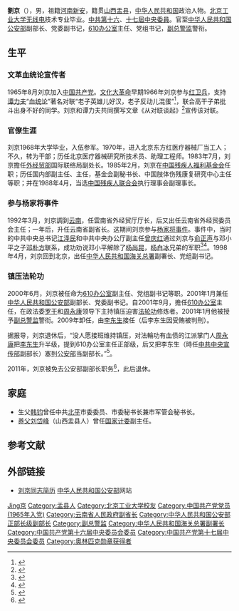 {{Otheruses|other=名为刘京的其他人物|刘京}}

'''劉京'''（{{bd|1944年|12月|catIdx=L刘}}），男，祖籍[[河南|河南]][[新安县|新安]]，籍贯[[山西|山西]][[盂县|盂县]]，[[中华人民共和国|中华人民共和国]]政治人物。[[北京工业大学|北京工业大学]][[无线电|无线电]]技术专业毕业。[[中国共产党第十六届中央委员会委员|中共第十六]]、[[中国共产党第十七届中央委员会委员|十七屆中央委員]]。官至[[中华人民共和国公安部|中华人民共和国公安部]]副部长、党委副书记，[[610办公室|610办公室]]主任、党组书记，[[副总警监|副总警监]]警衔。

== 生平 ==
===文革血统论宣传者===
1965年8月刘京加入[[中国共产党|中国共产党]]。[[文化大革命|文化大革命]]早期1966年刘京参与[[红卫兵|红卫兵]]，支持[[谭力夫|谭力夫]]“[[血统论|血统论]]”著名对联“老子英雄儿好汉，老子反动儿混蛋”<ref name="pzh">{{Cite web |url=http://www.cnd.org/cr/ZK08/cr486.gb.html|author=方迪|title=首都大专院校红卫兵“一司”兴衰始末|website=华夏文摘 }}</ref>，联合高干子弟批斗出身不好的同学。刘京和谭力夫共同撰写文章《从对联谈起》<ref>{{Cite web |url=https://www.marxists.org/chinese/reference-books/minjian-1966-1976/02.htm|author=谭力夫，刘京|title=从对联谈起|website=中文马克思主义文库 }}</ref>宣传该对联。
===官僚生涯===
刘京1968年大学毕业，入伍参军。1970年，进入北京东方红医疗器械厂当工人；不久，转为干部；历任北京医疗器械研究所技术员、助理工程师。1983年7月，刘京擔任[[外经贸部|外经贸部]]国际联络局副处长。1985年2月，刘京在[[中国残疾人福利基金会|中国残疾人福利基金会]]任职；历任国内部副主任、主任，基金会副秘书长、中国肢体伤残康复研究中心主任等职；并在1988年4月，当选[[中国残疾人联合会|中国残疾人联合会]]执行理事会副理事长。
===参与杨家将事件===
1992年3月，刘京調到[[云南|云南]]，任雲南省外经贸厅厅长，后又出任云南省外经贸委员会主任；一年后，升任云南省副省长。这期间刘京参与[[杨家将事件|杨家将事件]]。事件中，当时的中共中央总书记[[江泽民|江泽民]]和中共中央办公厅副主任[[曾庆红|曾庆红]]通过刘京与[[俞正声|俞正声]]与邓小平之子[[邓朴方|邓朴方]]联系，成功劝说邓小平解除了[[杨尚昆|杨尚昆]]，[[杨白冰|杨白冰]]兄弟的军职<ref name="wlzy">{{Cite news | url=http://www.voachinese.com/content/yangbaibing-20130117/1585554.html| title=镇压六四主将、党内斗争牺牲品杨白冰病逝 |date=2013-01-17|work=美国之音}}</ref><ref name="yjjsj">{{Cite news|url=http://www.boxun.com/news/gb/pubvp/2009/08/200908291931.shtml| title=江泽民是如何斗败杨尚昆的|date=2009年8月29日|work=博讯网}}</ref>。1998年4月，刘京回到北京，出任[[中华人民共和国海关总署|中华人民共和国海关总署]]副署长、党组副书记。

===镇压法轮功===
2000年6月，刘京被任命为[[610办公室|610办公室]]副主任、党组副书记等职。2001年1月兼任[[中华人民共和国公安部|中华人民共和国公安部]]副部长、党委副书记。自2001年9月，擔任[[610办公室|610办公室]]主任，在政法委[[罗干|罗干]]和[[周永康|周永康]]领导下主持镇压迫害[[法轮功|法轮功]]修炼者。2001年1月他被授予[[副总警监|副总警监]]警衔。2009年卸任，由[[李东生|李东生]]接任（后李东生因受贿被判刑）。

据报导，刘京退休后，“没人愿接班维持镇压，对法輪功有血债的江派掌门人[[周永康|周永康]]把[[李东生_(1955年)|李东生]]升半级，提到610办公室主任正部级，后又把李东生（時任[[中共中央宣传部|中共中央宣传部]]副部长）塞到[[中华人民共和国公安部|公安部]]当副部长。”<ref name="Hua">{{cite web|title=七一前四只“大老虎”落马 汤灿“床上名单”中的高官曝光(组图)--【中國「網易」轉載原始報導網頁截圖、報導全文轉錄】|url=https://archive.is/Uw3MQ|accessdate=2014-07-02|publisher=(中國)华讯财经|quote=[http://stock.591hx.com/article/2014-07-01/0000812581s.shtml 已失效的原始連結]、[http://chinaexaminer.bayvoice.net/gb/trend/2014/07/03/10252.htm 原始報導網頁截圖二]}}</ref>。

2011年，刘京被免去公安部副部长职务<ref>{{cite web|title=中华人民共和国国务院任免人员|url=http://www.gov.cn/gongbao/2011-03/10/content_1816036.htm|website=中国政府网}}</ref>，此后退休。

== 家庭 ==
* 生父[[韩钧_(1912年)|韩钧]]曾任中共[[北平|北平]]市委委员、市委秘书长兼市军管会秘书长。
* [[养父|养父]][[刘岱峰|刘岱峰]]（山西盂县人）曾任[[中华人民共和国国家计划委员会|国家计委]]副主任。

== 参考文献 ==
{{Reflist}}

== 外部链接 ==
* [https://web.archive.org/web/20080719220353/http://www.mps.gov.cn/n16/n1282/n3463/n3598/n1175146/n1175887/1181771.html 刘京同志简历] [[中华人民共和国公安部|中华人民共和国公安部]]网站

{{Authority control}}
{{DEFAULTSORT:Liu}}
[[Category:刘姓|Jing京]]
[[Category:盂县人|Category:盂县人]]
[[Category:北京工业大学校友|Category:北京工业大学校友]]
[[Category:中国共产党党员_(1965年入党)|Category:中国共产党党员 (1965年入党)]]
[[Category:云南省人民政府副省长|Category:云南省人民政府副省长]]
[[Category:中华人民共和国公安部正部长级副部长|Category:中华人民共和国公安部正部长级副部长]]
[[Category:副总警监|Category:副总警监]]
[[Category:中华人民共和国海关总署副署长|Category:中华人民共和国海关总署副署长]]
[[Category:中国共产党第十六届中央委员会委员|Category:中国共产党第十六届中央委员会委员]]
[[Category:中国共产党第十七届中央委员会委员|Category:中国共产党第十七届中央委员会委员]]
[[Category:奥林匹克勋章获得者|Category:奥林匹克勋章获得者]]